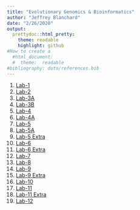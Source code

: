 ```yaml
---
title: "Evolutionary Genomics & Bioinformatics"
author: "Jeffrey Blanchard"
date: "2/26/2020"
output:
  prettydoc::html_pretty:
    theme: readable
    highlight: github
#How to create a 
  #html_document:
  #  theme:  readable
#bibliography: data/references.bib
---
```



 
 1. [Lab-1](Lab_1.html)
 2. [Lab-2](Lab_2.html)
 3. [Lab-3A](Lab_3A.html)
 4. [Lab-3B](Lab_3B.html)
 5. [Lab-4](Lab_4.html)
 6. [Lab-4A](Lab_4A.html)
 7. [Lab-5](Lab_5.html)
 8. [Lab-5A](Lab_5A.html)
 9. [Lab-5 Extra](Lab_5_Extra.html)
 10. [Lab-6](Lab_6.html)
 11. [Lab-6 Extra](Lab_6_Extra_Shiny.Rmd)
 12. [Lab-7](Lab7.html)
 13. [Lab-8](Lab_8.html)
 14. [Lab-9](Lab_9.html)
 15. [Lab-9 Extra](Lab_9_Extra.html)
 16. [Lab-10](Lab_10.html)
 17. [Lab-11](Lab_11.html)
 18. [Lab-11 Extra](Lab_11_x.html)
 19. [Lab-12](Lab_12.html)
 
  
